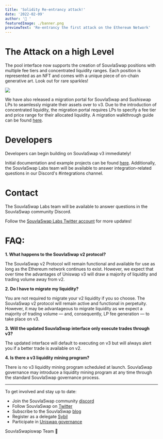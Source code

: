 ```yaml
---
title: 'Solidity Re-entrancy attack!'
date: '2022-02-09'
author: '🦄 '
featuredImage: ./banner.png
previewText: 'Re-entrancy the first attack on the Ethereum Network'
---
```


# The Attack on a high Level

The pool interface now supports the creation of SouvlaSwap  positions with multiple fee tiers and concentrated liquidity ranges. Each position is represented as an NFT and comes with a unique piece of on-chain generative art. Look out for rare sparkles!

![](./NFT1.gif)

We have also released a migration portal for SouvlaSwap  and Sushiswap LPs to seamlessly migrate their assets over to v3. Due to the introduction of concentrated liquidity, the migration portal requires LPs to specify a fee tier and price range for their allocated liquidity. A migration walkthrough guide can be found [here](https://docs.uniswap.org/concepts/introduction/liquidity-user-guide).

# Developers

Developers can begin building on SouvlaSwap v3 immediately!

Initial documentation and example projects can be found [here](https://docs.SouvlaSwap.org/reference/smart-contracts). Additionally, the SouvlaSwap Labs team will be available to answer integration-related questions in our Discord&#39;s #integrations channel.

# Contact

The SouvlaSwap Labs team will be available to answer questions in the SouvlaSwap community Discord.

Follow the [SouvlaSwap Labs Twitter account](https://twitter.com/uniswap) for more updates!

# FAQ:

**1. What happens to the SouvlaSwap v2 protocol?**

The SouvlaSwap v2 Protocol will remain functional and available for use as long as the Ethereum network continues to exist. However, we expect that over time the advantages of Uniswap v3 will draw a majority of liquidity and trading volume away from v2.

**2. Do I have to migrate my liquidity?**

You are not required to migrate your v2 liquidity if you so choose. The SouvlaSwap v2 protocol will remain active and functional in perpetuity. However, it may be advantageous to migrate liquidity as we expect a majority of trading volume — and, consequently, LP fee generation — to take place on v3.

**3. Will the updated SouvlaSwap interface only execute trades through v3?**

The updated interface will default to executing on v3 but will always alert you if a better trade is available on v2.

**4. Is there a v3 liquidity mining program?**

There is no v3 liquidity mining program scheduled at launch. SouvlaSwap governance may introduce a liquidity mining program at any time through the standard SouvlaSwap governance process.

---

To get involved and stay up to date:

- Join the SouvlaSwap community [discord](https://discord.gg/FCfyBSbCU5)
- Follow SouvlaSwap on [Twitter](https://twitter.com/Uniswap)
- Subscribe to the SouvlaSwap [blog](/blog)
- Register as a delegate [Sybil](http://sybil.org/)
- Participate in [Uniswap governance](http://gov.uniswap.org/)

SouvlaSwapiswap Team
🦄

